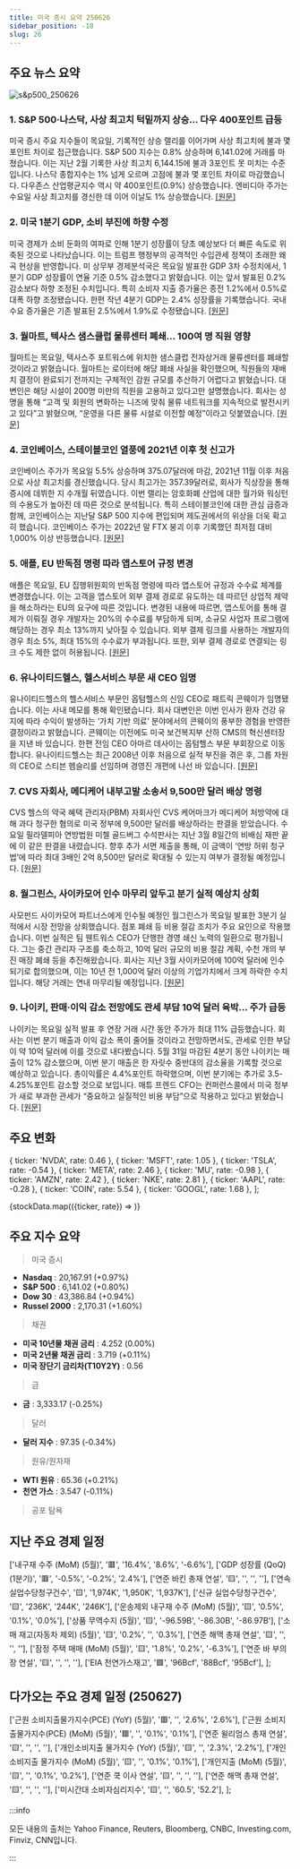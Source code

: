 ```yaml
---
title: 미국 증시 요약 250626
sidebar_position: -18
slug: 26
---
```


## 주요 뉴스 요약

![s&p500_250626](/map/250626.png)

### 1. **S&P 500·나스닥, 사상 최고치 턱밑까지 상승... 다우 400포인트 급등**

미국 증시 주요 지수들이 목요일, 기록적인 상승 랠리를 이어가며 사상 최고치에 불과 몇 포인트 차이로 접근했습니다. S&P 500 지수는 0.8% 상승하며 6,141.02에 거래를 마쳤습니다. 이는 지난 2월 기록한 사상 최고치 6,144.15에 불과 3포인트 못 미치는 수준입니다. 나스닥 종합지수는 1% 넘게 오르며 고점에 불과 몇 포인트 차이로 마감했습니다. 다우존스 산업평균지수 역시 약 400포인트(0.9%) 상승했습니다. 엔비디아 주가는 수요일 사상 최고치를 경신한 데 이어 이날도 1% 상승했습니다. [[원문]](https://finance.yahoo.com/news/live/stock-market-today-stock-rally-leaves-sp-500-nasdaq-within-inches-of-records-dow-gains-400-points-200229154.html)

### 2. **미국 1분기 GDP, 소비 부진에 하향 수정**

미국 경제가 소비 둔화의 여파로 인해 1분기 성장률이 당초 예상보다 더 빠른 속도로 위축된 것으로 나타났습니다. 이는 트럼프 행정부의 공격적인 수입관세 정책이 초래한 왜곡 현상을 반영합니다. 미 상무부 경제분석국은 목요일 발표한 GDP 3차 수정치에서, 1분기 GDP 성장률이 연율 기준 0.5% 감소했다고 밝혔습니다. 이는 앞서 발표된 0.2% 감소보다 하향 조정된 수치입니다. 특히 소비자 지출 증가율은 종전 1.2%에서 0.5%로 대폭 하향 조정됐습니다. 한편 작년 4분기 GDP는 2.4% 성장률을 기록했습니다. 국내 수요 증가율은 기존 발표된 2.5%에서 1.9%로 수정됐습니다. [[원문]](https://www.reuters.com/world/us/us-first-quarter-gdp-revised-lower-tepid-consumer-spending-2025-06-26/)

### 3. **월마트, 텍사스 샘스클럽 물류센터 폐쇄... 100여 명 직원 영향**

월마트는 목요일, 텍사스주 포트워스에 위치한 샘스클럽 전자상거래 물류센터를 폐쇄할 것이라고 밝혔습니다. 월마트는 로이터에 해당 폐쇄 사실을 확인했으며, 직원들의 재배치 결정이 완료되기 전까지는 구체적인 감원 규모를 추산하기 어렵다고 밝혔습니다. 대변인은 해당 시설이 200명 미만의 직원을 고용하고 있다고만 설명했습니다. 회사는 성명을 통해 “고객 및 회원의 변화하는 니즈에 맞춰 물류 네트워크를 지속적으로 발전시키고 있다”고 밝혔으며, “운영을 다른 물류 시설로 이전할 예정”이라고 덧붙였습니다. [[원문]](https://www.reuters.com/world/us/walmart-close-sams-club-fulfillment-center-texas-affecting-hundreds-employees-2025-06-26/)

### 4. **코인베이스, 스테이블코인 열풍에 2021년 이후 첫 신고가**

코인베이스 주가가 목요일 5.5% 상승하며 375.07달러에 마감, 2021년 11월 이후 처음으로 사상 최고치를 경신했습니다. 당시 최고가는 357.39달러로, 회사가 직상장을 통해 증시에 데뷔한 지 수개월 뒤였습니다. 이번 랠리는 암호화폐 산업에 대한 월가와 워싱턴의 수용도가 높아진 데 따른 것으로 분석됩니다. 특히 스테이블코인에 대한 관심 급증과 함께, 코인베이스는 지난달 S&P 500 지수에 편입되며 제도권에서의 위상을 더욱 확고히 했습니다. 코인베이스 주가는 2022년 말 FTX 붕괴 이후 기록했던 최저점 대비 1,000% 이상 반등했습니다. [[원문]](https://finance.yahoo.com/news/coinbase-shares-hit-first-record-203443591.html)

### 5. **애플, EU 반독점 명령 따라 앱스토어 규정 변경**

애플은 목요일, EU 집행위원회의 반독점 명령에 따라 앱스토어 규정과 수수료 체계를 변경했습니다. 이는 고객을 앱스토어 외부 결제 경로로 유도하는 데 따르던 상업적 제약을 해소하라는 EU의 요구에 따른 것입니다. 변경된 내용에 따르면, 앱스토어를 통해 결제가 이뤄질 경우 개발자는 20%의 수수료를 부담하게 되며, 소규모 사업자 프로그램에 해당하는 경우 최소 13%까지 낮아질 수 있습니다. 외부 결제 링크를 사용하는 개발자의 경우 최소 5%, 최대 15%의 수수료가 부과됩니다. 또한, 외부 결제 경로로 연결되는 링크 수도 제한 없이 허용됩니다. [[원문]](https://www.reuters.com/legal/litigation/apple-changes-app-store-rules-eu-comply-with-antitrust-order-2025-06-26/)

### 6. **유나이티드헬스, 헬스서비스 부문 새 CEO 임명**

유나이티드헬스의 헬스서비스 부문인 옵텀헬스의 신임 CEO로 패트릭 콘웨이가 임명됐습니다. 이는 사내 메모를 통해 확인됐습니다. 회사 대변인은 이번 인사가 환자 건강 유지에 따라 수익이 발생하는 ‘가치 기반 의료’ 분야에서의 콘웨이의 풍부한 경험을 반영한 결정이라고 밝혔습니다. 콘웨이는 이전에도 미국 보건복지부 산하 CMS의 혁신센터장을 지낸 바 있습니다. 한편 전임 CEO 아마르 데사이는 옵텀헬스 부문 부회장으로 이동합니다. 유나이티드헬스는 최근 2008년 이후 처음으로 실적 부진을 겪은 후, 그룹 차원의 CEO로 스티븐 헴슬리를 선임하며 경영진 개편에 나선 바 있습니다. [[원문]](https://www.reuters.com/legal/transactional/unitedhealth-appoints-new-ceo-run-health-services-division-2025-06-26/)

### 7. **CVS 자회사, 메디케어 내부고발 소송서 9,500만 달러 배상 명령**

CVS 헬스의 약국 혜택 관리자(PBM) 자회사인 CVS 케어마크가 메디케어 처방약에 대해 과다 청구한 혐의로 미국 정부에 9,500만 달러를 배상하라는 판결을 받았습니다. 수요일 필라델피아 연방법원 미첼 골드버그 수석판사는 지난 3월 8일간의 비배심 재판 끝에 이 같은 판결을 내렸습니다. 향후 추가 서면 제출을 통해, 이 금액이 ‘연방 허위 청구법’에 따라 최대 3배인 2억 8,500만 달러로 확대될 수 있는지 여부가 결정될 예정입니다. [[원문]](https://www.reuters.com/legal/government/cvs-unit-ordered-pay-95-million-medicare-whistleblower-lawsuit-2025-06-26/)

### 8. **월그린스, 사이카모어 인수 마무리 앞두고 분기 실적 예상치 상회**

사모펀드 사이카모어 파트너스에게 인수될 예정인 월그린스가 목요일 발표한 3분기 실적에서 시장 전망을 상회했습니다. 점포 폐쇄 등 비용 절감 조치가 주요 요인으로 작용했습니다. 이번 실적은 팀 웬트워스 CEO가 단행한 경영 쇄신 노력의 일환으로 평가됩니다. 그는 중간 관리자 구조를 축소하고, 10억 달러 규모의 비용 절감 계획, 수천 개의 부진 매장 폐쇄 등을 추진해왔습니다. 회사는 지난 3월 사이카모어에 100억 달러에 인수되기로 합의했으며, 이는 10년 전 1,000억 달러 이상의 기업가치에서 크게 하락한 수치입니다. 해당 거래는 연내 마무리될 예정입니다. [[원문]](https://www.reuters.com/business/healthcare-pharmaceuticals/walgreens-tops-quarterly-profit-estimates-sycamore-deal-nears-completion-2025-06-26/)

### 9. **나이키, 판매·이익 감소 전망에도 관세 부담 10억 달러 육박... 주가 급등**

나이키는 목요일 실적 발표 후 연장 거래 시간 동안 주가가 최대 11% 급등했습니다. 회사는 이번 분기 매출과 이익 감소 폭이 줄어들 것이라고 전망하면서도, 관세로 인한 부담이 약 10억 달러에 이를 것으로 내다봤습니다. 5월 31일 마감된 4분기 동안 나이키는 매출이 12% 감소했으며, 이번 분기 매출은 한 자릿수 중반대의 감소율을 기록할 것으로 예상하고 있습니다. 총이익률은 4.4%포인트 하락했으며, 이번 분기에는 추가로 3.5-4.25%포인트 감소할 것으로 보입니다. 매튜 프렌드 CFO는 컨퍼런스콜에서 미국 정부가 새로 부과한 관세가 “중요하고 실질적인 비용 부담”으로 작용하고 있다고 밝혔습니다. [[원문]](https://finance.yahoo.com/news/nike-stock-surges-as-company-forecasts-smaller-sales-profit-drops-while-tariff-costs-near-1-billion-203839937.html)

## 주요 변화

  { ticker: 'NVDA', rate: 0.46 },
  { ticker: 'MSFT', rate: 1.05 },
  { ticker: 'TSLA', rate: -0.54 },
  { ticker: 'META', rate: 2.46 },
  { ticker: 'MU', rate: -0.98 },
  { ticker: 'AMZN', rate: 2.42 },
  { ticker: 'NKE', rate: 2.81 },
  { ticker: 'AAPL', rate: -0.28 },
  { ticker: 'COIN', rate: 5.54 },
  { ticker: 'GOOGL', rate: 1.68 },
];

{stockData.map(({ticker, rate}) => <StockCardMini key={ticker} ticker={ticker} rate={rate}></StockCardMini>)}

## 주요 지수 요약

> 미국 증시

- **Nasdaq** : 20,167.91 (+0.97%)
- **S&P 500** : 6,141.02 (+0.80%)
- **Dow 30** : 43,386.84 (+0.94%)
- **Russel 2000** : 2,170.31 (+1.60%)

> 채권

- **미국 10년물 채권 금리** : 4.252 (0.00%)
- **미국 2년물 채권 금리** : 3.719 (+0.11%)
- **미국 장단기 금리차(T10Y2Y)** : 0.56

> 금

- **금** : 3,333.17 (-0.25%)

> 달러

- **달러 지수** : 97.35 (-0.34%)

> 원유/원자재

- **WTI 원유** : 65.36 (+0.21%)
- **천연 가스** : 3.547 (-0.11%)

> 공포 탐욕

<FearAndGreed fearAndGreedIndex={62} vix={16.59} vixRate={-1.01} />

## 지난 주요 경제 일정

  ['내구재 수주 (MoM) (5월)', '🟥', '16.4%', '8.6%', '-6.6%'],
  ['GDP 성장률 (QoQ) (1분기)', '🟥', '-0.5%', '-0.2%', '2.4%'],
  ['연준 바킨 총재 연설', '🟨', '', '', ''],
  ['연속 실업수당청구건수', '🟨', '1,974K', '1,950K', '1,937K'],
  ['신규 실업수당청구건수', '🟨', '236K', '244K', '246K'],
  ['운송제외 내구재 수주 (MoM) (5월)', '🟨', '0.5%', '0.1%', '0.0%'],
  ['상품 무역수지 (5월)', '🟨', '-96.59B', '-86.30B', '-86.97B'],
  ['소매 재고(자동차 제외) (5월)', '🟨', '0.2%', '', '0.3%'],
  ['연준 해맥 총재 연설', '🟨', '', '', ''],
  ['잠정 주택 매매 (MoM) (5월)', '🟨', '1.8%', '0.2%', '-6.3%'],
  ['연준 바 부의장 연설', '🟨', '', '', ''],
  ['EIA 천연가스재고', '🟩', '96Bcf', '88Bcf', '95Bcf'],
];

<EconomicCalendar data={eventsData} />

## 다가오는 주요 경제 일정 (250627)

  ['근원 소비지출물가지수(PCE) (YoY) (5월)', '🟥', '', '2.6%', '2.6%'],
  ['근원 소비지출물가지수(PCE) (MoM) (5월)', '🟥', '', '0.1%', '0.1%'],
  ['연준 윌리엄스 총재 연설', '🟨', '', '', ''],
  ['개인소비지출 물가지수 (YoY) (5월)', '🟨', '', '2.3%', '2.2%'],
  ['개인소비지출 물가지수 (MoM) (5월)', '🟨', '', '0.1%', '0.1%'],
  ['개인지출 (MoM) (5월)', '🟨', '', '0.1%', '0.2%'],
  ['연준 쿡 이사 연설', '🟨', '', '', ''],
  ['연준 해맥 총재 연설', '🟨', '', '', ''],
  ['미시간대 소비자심리지수', '🟨', '', '60.5', '52.2'],
];

<EconomicCalendar data={nextEventsData} />

:::info

모든 내용의 출처는 Yahoo Finance, Reuters, Bloomberg, CNBC, Investing.com, Finviz, CNN입니다.

:::
